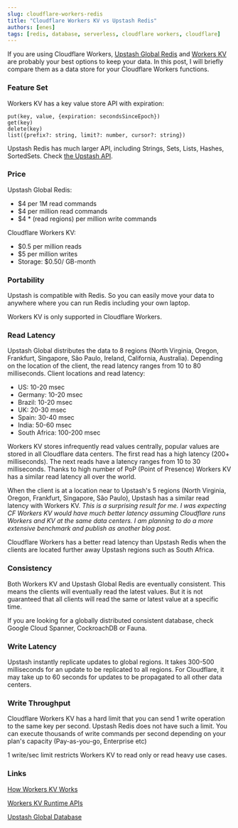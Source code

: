 ```yaml
---
slug: cloudflare-workers-redis
title: "Cloudflare Workers KV vs Upstash Redis"
authors: [enes]
tags: [redis, database, serverless, cloudflare workers, cloudflare]
---
```


If you are using Cloudflare Workers, [Upstash Global Redis](https://docs.upstash.com/redis/features/globaldatabase) and [Workers KV](https://www.cloudflare.com/products/workers-kv/) are probably your best options to keep your data. In this post, I will briefly compare them as a data store for your Cloudflare Workers functions.

### Feature Set

Workers KV has a key value store API with expiration:

```shell
put(key, value, {expiration: secondsSinceEpoch})
get(key)
delete(key)
list({prefix?: string, limit?: number, cursor?: string})
```

Upstash Redis has much larger API, including Strings, Sets, Lists, Hashes, SortedSets. Check [the Upstash API](https://docs.upstash.com/redis/overall/rediscompatibility).

### Price

Upstash Global Redis:

- $4 per 1M read commands
- $4 per million read commands
- $4 * (read regions) per million write commands


Cloudflare Workers KV:

- $0.5 per million reads
- $5 per million writes
- Storage: $0.50/ GB-month

### Portability

Upstash is compatible with Redis. So you can easily move your data to anywhere where you can run Redis including your own laptop.

Workers KV is only supported in Cloudflare Workers.

### Read Latency

Upstash Global distributes the data to 8 regions (North Virginia, Oregon, Frankfurt, Singapore, São Paulo, Ireland, California, Australia). Depending on the location of the client, the read latency ranges from 10 to 80 milliseconds.
Client locations and read latency:

- US: 10-20 msec
- Germany: 10-20 msec
- Brazil: 10-20 msec
- UK: 20-30 msec
- Spain: 30-40 msec
- India: 50-60 msec
- South Africa: 100-200 msec

Workers KV stores infrequently read values centrally, popular values are stored in all Cloudflare data centers. The first read has a high latency (200+ milliseconds). The next reads have a latency ranges from 10 to 30 milliseconds. Thanks to high number of PoP (Point of Presence) Workers KV has a similar read latency all over the world.

When the client is at a location near to Upstash's 5 regions (North Virginia, Oregon, Frankfurt, Singapore, São Paulo), Upstash has a similar read latency with Workers KV. _This is a surprising result for me. I was expecting CF Workers KV would have much better latency assuming Cloudflare runs Workers and KV at the same data centers. I am planning to do a more extensive benchmark and publish as another blog post._

Cloudflare Workers has a better read latency than Upstash Redis when the clients are located further away Upstash regions such as South Africa.

### Consistency

Both Workers KV and Upstash Global Redis are eventually consistent. This means the clients will eventually read the latest values. But it is not guaranteed that all clients will read the same or latest value at a specific time.

If you are looking for a globally distributed consistent database, check Google Cloud Spanner, CockroachDB or Fauna.

### Write Latency

Upstash instantly replicate updates to global regions. It takes 300-500 milliseconds for an update to be replicated to all regions. For Cloudflare, it may take up to 60 seconds for updates to be propagated to all other data centers.

### Write Throughput

Cloudflare Workers KV has a hard limit that you can send 1 write operation to the same key per second. Upstash Redis does not have such a limit. You can execute thousands of write commands per second depending on your plan's capacity (Pay-as-you-go, Enterprise etc)

1 write/sec limit restricts Workers KV to read only or read heavy use cases.

### Links

[How Workers KV Works](https://developers.cloudflare.com/workers/learning/how-kv-works)

[Workers KV Runtime APIs](https://developers.cloudflare.com/workers/runtime-apis/kv)

[Upstash Global Database](https://docs.upstash.com/redis/features/globaldatabase)
